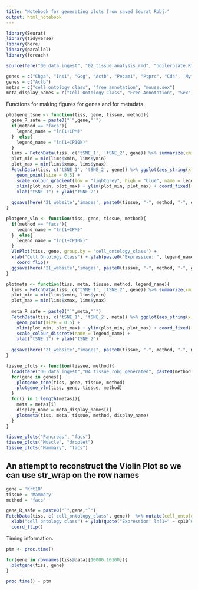 ```yaml
---
title: "Notebook for generating plots from saved Seurat Robj."
output: html_notebook
---
```


```r
library(Seurat)
library(tidyverse)
library(here)
library(parallel)
library(foreach)
```

```r
source(here("00_data_ingest", "02_tissue_analysis_rmd", "boilerplate.R"))
```


```r
genes = c("Chga", "Ins1", "Gcg", "Actb", "Pecam1", "Ptprc", "Cd4", 'Myf5', 'Myod1', 'Pdgfra')
genes = c("Actb")
metas = c("cell_ontology_class", "free_annotation", "mouse.sex")
meta_display_names = c("Cell Ontology Class", "Free Annotation", "Sex")
```

Functions for making figures for genes and for metadata.

```r
plotgene_tsne <- function(tiss, gene, tissue, method){
  gene_R_safe = paste0("`",gene,"`")
  if(method == "facs"){
    legend_name = "ln(1+CPM)"
  }  else{
    legend_name = "ln(1+CP10k)"
  }
  lims = FetchData(tiss, c('tSNE_1', 'tSNE_2', gene)) %>% summarize(xmin = min(tSNE_1), xmax = max(tSNE_1), ymin = min(tSNE_2), ymax = max(tSNE_2))
  plot_min = min(lims$xmin, lims$ymin)
  plot_max = min(lims$xmax, lims$ymax)
  FetchData(tiss, c('tSNE_1', 'tSNE_2', gene)) %>% ggplot(aes_string(x = 'tSNE_1', y = 'tSNE_2', color = gene_R_safe)) + 
    geom_point(size = 0.5) + 
    scale_colour_gradient(low = "lightgrey", high = "blue", name = legend_name) + 
    xlim(plot_min, plot_max) + ylim(plot_min, plot_max) + coord_fixed(ratio = 1) +
    xlab("tSNE 1") + ylab("tSNE 2")
  
  ggsave(here('21_website','images', paste0(tissue, "-", method, "-", gene,"-tsne", ".png")))
}

plotgene_vln <- function(tiss, gene, tissue, method){
  if(method == "facs"){
    legend_name = "ln(1+CPM)"
  }  else{
    legend_name = "ln(1+CP10k)"
  }
  VlnPlot(tiss, gene, group.by = 'cell_ontology_class') + 
  xlab("Cell Ontology Class") + ylab(paste0("Expression: ", legend_name)) + ggtitle("") +
    coord_flip()
  ggsave(here('21_website','images', paste0(tissue, "-", method, "-", gene,"-vln", ".png")), width = 14, height = 7)
}

plotmeta <- function(tiss, meta, tissue, method, legend_name){
  lims = FetchData(tiss, c('tSNE_1', 'tSNE_2', gene)) %>% summarize(xmin = min(tSNE_1), xmax = max(tSNE_1), ymin = min(tSNE_2), ymax = max(tSNE_2))
  plot_min = min(lims$xmin, lims$ymin)
  plot_max = min(lims$xmax, lims$ymax)
  
  meta_R_safe = paste0("`",meta,"`")
  FetchData(tiss, c('tSNE_1', 'tSNE_2', meta)) %>% ggplot(aes_string(x = 'tSNE_1', y = 'tSNE_2', color = meta_R_safe)) + 
    geom_point(size = 0.5) + 
    xlim(plot_min, plot_max) + ylim(plot_min, plot_max) + coord_fixed(ratio = 1) +
    scale_colour_discrete(name = legend_name) + 
    xlab("tSNE 1") + ylab("tSNE 2")
  
  ggsave(here('21_website',"images", paste0(tissue, "-", method, "-", meta, ".png")))
}
```




```r
tissue_plots <- function(tissue, method){
  load(here("00_data_ingest","04_tissue_robj_generated", paste0(method, "_", tissue, "_", "seurat_tiss.Robj")))
  for(gene in genes){
    plotgene_tsne(tiss, gene, tissue, method)
    plotgene_vln(tiss, gene, tissue, method)
  }
  for(i in 1:length(metas)){
    meta = metas[i]
    display_name = meta_display_names[i]
    plotmeta(tiss, meta, tissue, method, display_name)
  }
}
```

```r
tissue_plots("Pancreas", "facs")
tissue_plots("Muscle", "droplet")
tissue_plots("Mammary", "facs")
```


## An attempt to reconstruct the Violin Plot so we can use str_wrap on the row names

```r
gene = 'Krt18'
tissue = 'Mammary'
method = 'facs'

gene_R_safe = paste0("`",gene,"`")
FetchData(tiss, c('cell_ontology_class', gene))  %>% mutate(cell_ontology_class = str_wrap(cell_ontology_class, width = 25)) %>% ggplot(aes_string(x = "cell_ontology_class", y = gene_R_safe, fill = 'cell_ontology_class')) + geom_violin(stat = "ydensity") + geom_jitter(size = 0.3, alpha = 0.5) +
  xlab("cell ontology class") + ylab(quote("Expression: ln(1+" ~ cp10^6~")")) +
  coord_flip()
```


Timing information.

```r
ptm <- proc.time()

for(gene in rownames(tiss@data)[10000:10100]){
  plotgene(tiss, gene)
}

proc.time() - ptm
```

